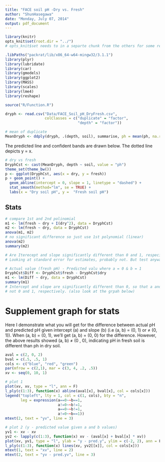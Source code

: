 ```yaml
---
title: "FACE soil pH -Dry vs. Fresh"
author: "ShunHasegawa"
date: "Monday, July 07, 2014"
output: pdf_document
---
```


```r
library(knitr)
opts_knit$set(root.dir = "../")
# opts_knit$set needs to in a separte chunk from the others for some reasons.
```

```r
.libPaths("packrat/lib/x86_64-w64-mingw32/3.1.1")
library(plyr)
library(lubridate)
library(car)
library(gmodels)
library(ggplot2)
library(MASS)
library(scales)
library(lme4)
library(reshape)

source("R/Function.R")

dryph <- read.csv("Data/FACE_Soil_pH_DryFresh.csv",
                  colClasses = c("duplicate" = "factor",
                                 "depth" = "factor"))

# mean of duplicate
MeanDryph <- ddply(dryph, .(depth, soil), summarise, ph = mean(ph, na.rm = TRUE))
```

The predicted line and confident bands are drawn below. The dotted line depicts y = x.

```r
# dry vs fresh
DryphCst <- cast(MeanDryph, depth ~ soil, value = "ph")
theme_set(theme_bw())
p <- ggplot(DryphCst, aes(x = dry, y = fresh))
p + geom_point() +
  geom_abline(intercept = 0, slope = 1, linetype = "dashed") +
  stat_smooth(method="lm", se = TRUE) +
  labs(x = "Dry soil pH", y =  "Fresh soil pH")
```

## Stats
```r
# compare 1st and 2nd polinomial
m1 <- lm(fresh ~ dry + I(dry^2), data = DryphCst)
m2 <- lm(fresh ~ dry, data = DryphCst)
anova(m1, m2)
# no significant difference so just use 1st polynomial (linear)
anova(m2)
summary(m2)

# Are Iterecept and slope significantly different than 0 and 1, respecitively?
# Looking at standard error for estimates, probably not. But test anyway.

# Actual value (fresh pH) - Predicted valu where a = 0 & b = 1
DryphCst$Diff <- DryphCst$fresh - DryphCst$dry
m1 <- lm(Diff ~ dry, data = DryphCst)
summary(m1)
# Intercept and slope are significantly different than 0, so that a and b are
# not 0 and 1, respectively. (also look at the grpah below)
```


# Supplement graph for stats
Here I demonstrate what you will get for the difference between actual pH and predicted pH given intercept (a) and slope (b) (i.e (a, b) = (0, 1) or $\neq$ (0, 1)). When (a, b) = (0, 1), we'll get (a, b) = (0, 0) for the difference. However, the above results showed (a, b) $\neq$ (0 , 0), indicating pH in fresh soil is different than ph in dry soil.


```r
aval = c(2, 0, 2)
bval = c(.5, .5, 1)
cols <- c("blue", "red", "green")
par(mfrow = c(2,1), mar = c(3, 4, .2, .5))
xv <- seq(0, 10, 1)

# plot 1
plot(xv, xv, type = "l", ann = F)
l_ply(c(1:3), function(x) abline(aval[x], bval[x], col = cols[x]))
legend("topleft", lty = 1, col = c(1, cols), bty = "n", 
       leg = expression(a==0~~b==1,
                        a!=0~~b!=1,
                        a==0~~b!=1,
                        a!=0~~b==1))
mtext(2, text = "yv", line = 3)

# plot 2 (y - predicted value given a and b values)
yv1 <- xv - xv
yv2 <- lapply(c(1:3), function(x) xv - (aval[x] + bval[x] * xv))
plot(xv, yv1, type = "l", ylab = "y - pred.y", ylim = c(-2, 2), ann = F)
l_ply(c(1:3), function(x) lines(xv, yv2[[x]], col = cols[x]))
mtext(1, text = "xv", line = 2)
mtext(2, text = "yv - pred.yv", line = 3)

```

